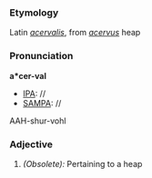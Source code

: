 ===Etymology===
Latin ''[[acervalis]]'', from ''[[acervus]]'' heap
===Pronunciation===
'''a*cer-val'''
*[[IPA]]: //
*[[SAMPA]]: //
AAH-shur-vohl
===Adjective===
#''(Obsolete):'' Pertaining to a heap
